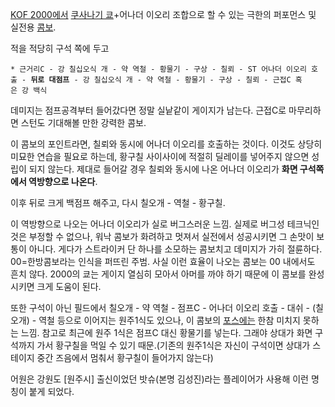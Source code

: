 [[KOF 2000]]에서 [[쿠사나기 쿄]]+어나더 이오리 조합으로 할 수 있는 극한의 퍼포먼스 및 실전용 [[콤보]].

{{{#!html
<iframe title='쿄 st 어나더 이오리 유저가 마스터해야할 연속기.avi' width='640px' height='360px' src='http://videofarm.daum.net/controller/video/viewer/Video.html?vid=wLyywfd3uHY$&play_loc=undefined&alert=true' frameborder='0' scrolling='no' ></iframe>
}}}
적을 적당히 구석 쪽에 두고 

 * 근거리C - 강 칠십오식 개 - 약 역철 - 황물기 - 구상 - 칠뢰 - ST 어나더 이오리 호출 - '''뒤로 대점프''' - 강 칠십오식 개 - 약 역철 - 황물기 - 구상 - 칠뢰 - 근접C 혹은 강 백식

데미지는 점프공격부터 들어갔다면 정말 실낱같이 게이지가 남는다. 근접C로 마무리하면 스턴도 기대해볼 만한 강력한 콤보.

이 콤보의 포인트라면, 칠뢰와 동시에 어나더 이오리를 호출하는 것이다. 이것도 상당히 미묘한 연습을 필요로 하는데, 황구칠 사이사이에 적절히 딜레이를 넣어주지 않으면 성립이 되지 않는다. 제대로 들어갈 경우 칠뢰와 동시에 나온 어나더 이오리가 '''화면 구석쪽에서 역방향으로 나온다'''.

이후 뒤로 크게 백점프 해주고, 다시 칠오개 - 역철 - 황구칠.

이 역방향으로 나오는 어나더 이오리가 실로 버그스러운 느낌. 실제로 버그성 테크닉인 것은 부정할 수 없으나, 워낙 콤보가 화려하고 멋져서 실전에서 성공시키면 그 손맛이 보통이 아니다. 게다가 스트라이커 단 하나를 소모하는 콤보치고 데미지가 가히 절륜하다. 00=한방콤보라는 인식을 퍼뜨린 주범. 사실 이런 효율이 나오는 콤보는 00 내에서도 흔치 않다. 2000의 쿄는 게이지 열심히 모아서 아머를 까야 하기 때문에 이 콤보를 완성시키면 크게 도움이 된다.

또한 구석이 아닌 필드에서 칠오개 - 약 역철 - 점프C - 어나더 이오리 호출 - 대쉬 - (칠오개) - 역철 등으로 이어지는 원주1식도 있으나, 이 콤보의 [[포스]]에는 한참 미치지 못하는 느낌. 참고로 최근에 원주 1식은 점프C 대신 황물기를 넣는다. 그래야 상대가 화면 구석까지 가서 황구칠을 먹일 수 있기 때문.(기존의 원주1식은 자신이 구석이면 상대가 스테이지 중간 즈음에서 멈춰서 황구칠이 들어가지 않는다)

어원은 강원도 [원주시] 출신이었던 밧슈(본명 김성진)라는 플레이어가 사용해 이런 명칭이 붙게 되었다.

